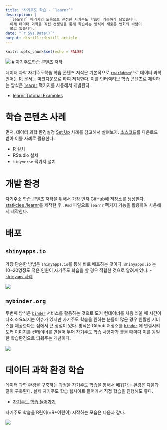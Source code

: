 ```yaml
---
title: "자기주도 학습 - `learnr`"
description: |
  `learnr` 패키지의 도움으로 진정한 자기주도 학습이 가능하게 되었습니다. 
  이제 데이터 과학을 직접 선생님을 통해 학습하는 방식에 새로운 변화의 바람이
  불고 있습니다. 
date: "`r Sys.Date()`"
output: distill::distill_article
---
```


```r
knitr::opts_chunk$set(echo = FALSE)
```


![](fig/learnr.jpg)
# 자기주도학습 콘텐츠 저작

데이터 과학 자기주도학습 학습 콘텐츠 저작은 기본적으로 [`rmarkdown`](https://rmarkdown.rstudio.com/)으로 데이터 과학 언어는 R, 문서는 마크다운으로 하여 저작한다. 이를 인터랙티브 학습 콘텐츠로 제작하는 방식은 [`learnr`](https://rstudio.github.io/learnr/) 팩키지를 사용해서 개발한다.

- [learnr Tutorial Examples](https://rstudio.github.io/learnr/articles/examples.html)

# 학습 콘텐츠 사례

먼저, 데이터 과학 환경설정 [Set Up](https://learnr-examples.shinyapps.io/ex-setup-r/) 사례를 참고해서 살펴보자. [소스코드](https://github.com/rstudio/learnr/blob/main/inst/tutorials/ex-setup-r/ex-setup-r.Rmd)를 다운로드 받아 이를 사례로 활용한다.

- R 설치
- RStudio 설치
- `tidyverse` 팩키지 설치

# 개발 환경

자기주소 학습 콘텐츠 저작을 위해서 가장 먼저 GitHub에 저장소를 생성한다. [statkclee
/learnr](https://github.com/statkclee/learnr)를 제작한 후 `.Rmd` 파일으로 `learnr` 팩키지 기능을 활용하여 사용해서 제작한다. 

# 배포

## `shinyapps.io`

가장 단순한 방법은 `shinyapps.io`를 통해 바로 배포하는 것이다. 
`shinyapps.io` 는 10~20명정도 적은 인원이 자기주도 학습을 할 경우 적합한 것으로 알려져 있다. 
- [`shinyaps` 사례](https://dl-dashboard.shinyapps.io/learnr_setup/)

![](fig/learnr-shinyapps.jpg)

## `mybinder.org`

두번째 방식은 [`binder`](https://mybinder.org/) 서비스를 활용하는 것으로 도커 컨테이너를 처음 띄울 때 시간이 다소 소요되지는 이슈가 있지만 자기주도 학습을 원하는 분들이 많은 경우 원활한 서비스를 제공한다는 점에서 큰 장점이 있다. 
방식은 Github 저장소를 [`binder`](https://mybinder.org/) 에 연결시켜 도커 이미지를 컨테이너를 만들어 두어 자기주도 학습 사용자가 붙을 때마다 이를 동일한 학습환경으로 띄워주는 개념이다.


![](fig/learnr-binder.jpg)

# 데이터 과학 환경 학습 

데이터 과학 환경을 구축하는 과정을 자기주도 학습을 통해서 배워가는 환경은 다음과 같이 구축된다. 실제 자기주도 학습 웹사이트 들어가서 직접 학습을 진행해도 좋다.

- [자기주도 학습 들어가기](http://mybinder.org/v2/gh/statkclee/learnr/master?urlpath=shiny/korean/)

자기주도 학습을 R린이(=R+어린이) 시작하는 모습은 다음과 같다.

![](fig/learnr-binder.gif)









